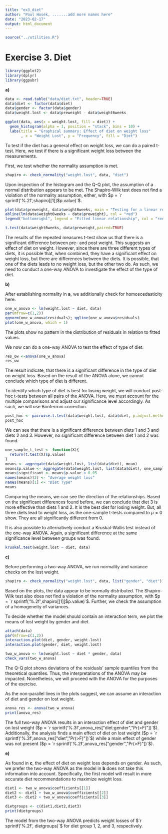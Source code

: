 ---
title: "ex3_diet"
author: "Paul Hosek, .......add more names here"
date: "2023-02-17"
output: html_document
---
```{r, include=FALSE}
source("../utilities.R")
```

# Exercise 3. Diet

```{r, include=FALSE}
library(ggplot2)
library(dplyr)
library(ggpubr)
```

**a)**

```{r, echo=TRUE}
data <- read.table("data/diet.txt", header=TRUE)
data$diet <- factor(data$diet)
data$gender <- factor(data$gender)
data$weight.lost <- data$preweight - data$weight6weeks

ggplot(data, aes(x = weight.lost, fill = diet)) +
  geom_histogram(alpha = 1, position = "stack", bins = 10) +
  labs(title = "Graphical summary: Effect of diet on weight loss"
       , x = "Weight Lost", y = "Frequency", fill = "Diet")
```

To test if the diet has a general effect on weight loss, we can do a paired t-test. Here, we test if there is a significant weight loss between the measurements.

First, we test whether the normality assumption is met.

```{r, echo=TRUE}
shapiro <- check_normality("weight.lost", data, "diet")
```
Upon inspection of the histogram and the Q-Q plot, the assumption of a normal distribution appears to be met. The Shapiro-Wilk test does not find a violation of the normality assumption, either, with $p = `r sprintf('%.2f',shapiro[[1]]$p.value)`$.

<!-- Further, the assumption of a linear relationship of the independent and dependent variables is met. The data spreads evenly around the the fitted linear line and does not follow a higher order interaction. -->
```{r, echo=TRUE, include = FALSE}
plot(data$preweight, data$weight6weeks, main = "Testing for a linear relationship", xlab = "Preweight", ylab = "Post-weight")
abline(lm(data$weight6weeks ~ data$preweight), col = "red")
legend("bottomright", legend = "Fitted linear relationship", col = "red", lty = 1)
```
```{r, echo=TRUE}
t.test(data$weight6weeks, data$preweight,paired=TRUE)
```

The results of the repeated measures t-test show us that there is a significant difference between pre- and post weight. This suggests an effect of diet on weight. However, since there are three different types of diets, it is possible that, when combined, they have a significant effect on weight loss, but there are differences between the diets. It is possible, that one of the diets leads to no weight loss, but the other two do. As such, we need to conduct a one-way ANOVA to investigate the effect of the type of diet.

**b)**


After establishing normality in **a**, we additionally check for homoscedasticity here.
```{r, echo=TRUE}
one_w_anova <- lm(weight.lost ~ diet, data)
par(mfrow=c(1,2))
qqnorm(one_w_anova$residuals); qqline(one_w_anova$residuals)
plot(one_w_anova, which = 1)

```

The plots show no pattern in the distribution of residuals in relation to fitted values.

We now can do a one-way ANOVA to test the effect of type of diet.

```{r, echo=TRUE}
res_ow <-anova(one_w_anova)
res_ow
```

The result indicate, that there is a significant difference in the type of diet on weight loss. Based on the result of the ANOVA alone, we cannot conclude which type of diet is different.

To identify which type of diet is best for losing weight, we will conduct post-hoc t-tests between all pairs of the ANOVA. Here, we must account for the multiple comparisons and adjust our significance level accordingly. As such, we will use Bonferroni correction.

```{r, echo=TRUE}
post_hoc <- pairwise.t.test(data$weight.lost, data$diet, p.adjust.method = "bonferroni")
post_hoc
```
We can see that there is a significant difference between diets 1 and 3 and diets 2 and 3. However, no significant difference between diet 1 and 2 was found.

```{r, echo=TRUE}

one_sample_t_test <- function(X){
  return(t.test(X)$p.value)
}
means <- aggregate(data$weight.lost, list(data$diet), mean)
means$p.value <- aggregate(data$weight.lost, list(data$diet), one_sample_t_test)$x
means$significant <- means$p.value < 0.05
names(means)[2] <- "Average weight loss"
names(means)[1] <- "Diet Type"
means
```

Comparing the means, we can see the direction of the relationships. Based on the significant differences found before, we can conclude that diet 3 is more effective than diets 1 and 2. It is the best diet for losing weight. But, all three diets lead to weight loss, as the one-sample t-tests compared to $\mu=0$ show. They are all significantly different from 0.


It is also possible to alternatively conduct a Kruskal-Wallis test instead of the one-way ANOVA. Again, a significant difference at the same significance level between groups was found.

```{r, echo=TRUE}
kruskal.test(weight.lost ~ diet, data)
```



**c)**



Before performing a two-way ANOVA, we run normality and variance checks on the lost weight.

```{r, echo=TRUE}
shapiro <- check_normality("weight.lost", data, list("gender", "diet"))
```

Based on the plots, the data appear to be normally distributed. The Shapiro-Wilk test also does not find a violation of the normality assumption, with $p = `r sprintf('%.2f',shapiro[[1]]$p.value)`$. Further, we check the assumption of a homogeneity of variances.

To decide whether the model should contain an interaction term, we plot the means of lost weight by gender and diet.

```{r, echo=TRUE}
attach(data)
par(mfrow=c(1,2))
interaction.plot(diet, gender, weight.lost)
interaction.plot(gender, diet, weight.lost)
```

```{r, echo=TRUE}
two_w_anova <- lm(weight.lost ~ diet * gender, data)
check_vars(two_w_anova)
```

The Q-Q plot shows deviations of the residuals' sample quantiles from the theoretical quantiles. Thus, the interpretations of the ANOVA may be impacted. Nonetheless, we will proceed with the ANOVA for the purposes of the exercise.

As the non-parallel lines in the plots suggest, we can assume an interaction of diet and gender on lost weight. 

```{r}
anova_res <- anova(two_w_anova)
print(anova_res)
```

The full two-way ANOVA results in an interaction effect of diet and gender on lost weight ($p = `r sprintf('%.3f',anova_res["diet:gender","Pr(>F)"])`$). Additionally, the analysis finds a main effect of diet on lost weight ($p = `r sprintf('%.3f',anova_res["diet","Pr(>F)"])`$) while a main effect of gender was not present ($p = `r sprintf('%.2f',anova_res["gender","Pr(>F)"])`$).

**e)**

As found in **c**, the effect of diet on weight loss depends on gender. As such, we prefer the two-way ANOVA as the model in **b** does not take this information into account. Specifically, the first model will result in more accurate diet recommendations to maximize weight loss.

```{r}
diet1 <- two_w_anova$coefficients[[1]]
diet2 <- diet1 + two_w_anova$coefficients[[2]]
diet3 <- diet2 + two_w_anova$coefficients[[3]]

dietgroups <- c(diet1,diet2,diet3)
print(dietgroups)
```
The model from the two-way ANOVA predicts weight losses of $`r sprintf('%.2f', dietgroups)`$ for diet group 1, 2, and 3, respectively.
